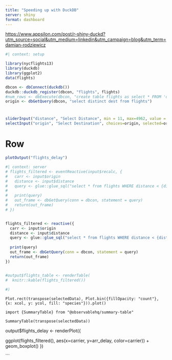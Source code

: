 ```yaml
---
title: "Speeding up with DuckDB"
server: shiny
format: dashboard
---
```


<https://www.appsilon.com/post/r-shiny-duckd?utm_source=social&utm_medium=linkedin&utm_campaign=blog&utm_term=damian-rodziewicz>

```r
#| context: setup

library(nycflights13)
library(duckdb)
library(ggplot2)
data(flights)

dbcon <- dbConnect(duckdb())
duckdb::duckdb_register(dbcon, "flights", flights)
#num_rows <- dbExecute(dbcon, "create table flights as select * FROM 'data/flights-10m.parquet'")
origin <- dbGetQuery(dbcon, "select distinct dest from flights")
```

# {.toolbar}

```r
sliderInput("distance", "Select Distance", min = 11, max=4962, value = 2000)
selectInput("origin", "Select Destination", choices=origin, selected=origin[1])
```

# Row

```r
plotOutput("flights_delay")
```


```r
#| context: server
# flights_filtered <- eventReactive(input$recalc, {
#   carr <- input$origin
#   distance <- input$distance
#   query <- glue::glue_sql("select * from flights WHERE distance < {distance} and origin = {carr}", .con = dbcon)
#   
#   print(query)
#   out_frame <- dbGetQuery(conn = dbcon, statement = query)
#   return(out_frame)
# })


flights_filtered <- reactive({
  carr <- input$origin
  distance <- input$distance
  query <- glue::glue_sql("select * from flights WHERE distance < {distance} and dest = {carr}", .con = dbcon)
  
  print(query)
  out_frame <- dbGetQuery(conn = dbcon, statement = query)
  return(out_frame)
})


#output$flights_table <- renderTable(
#  knitr::kable(flights_filtered())
  
#)
```


::: {.panel-fill layout="[ [1], [1] ]"}

```ojs
Plot.rect(transpose(selectedData), Plot.bin({fillOpacity: "count"}, {x: xcol, y: ycol, fill: "species"})).plot()
```

```ojs
import {SummaryTable} from "@observablehq/summary-table"

SummaryTable(transpose(selectedData))
```

:::

output$flights_delay <- renderPlot({
  
  ggplot(flights_filtered(), aes(x=carrier, y=arr_delay, color=carrier)) +
    geom_boxplot()
})

```